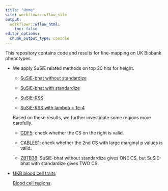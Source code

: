 ```yaml
---
title: "Home"
site: workflowr::wflow_site
output:
  workflowr::wflow_html:
    toc: false
editor_options:
  chunk_output_type: console
---
```


This repository contains code and results for fine-mapping on UK Biobank phenotypes.

* We apply SuSiE related methods on top 20 hits for height.
    
    - [SuSiE-bhat without standardize](finemap_height_20top_susiebhat_nostandardize.html)
    
    - [SuSiE-bhat with standardize](finemap_height_20top_susiebhat_standardize.html)
    
    - [SuSiE-RSS](finemap_height_20top_susierss.html)
    
    - [SuSiE-RSS with lambda = 1e-4](finemap_height_20top_susierss_lambda.html)
    
    Based on these results, we further investigate some regions more carefully. 
    
    - [GDF5](finemap_height_GDF5_check.html): check whether the CS on the right is valid.
    
    - [CABLES1](finemap_height_CABLES1_check.html): check whether the 2nd CS with large marginal p values is valid.
    
    - [ZBTB38](finemap_height_ZBTB38_check.html): SuSiE-bhat without standardize gives ONE CS, but SuSiE-bhat with standardize gives TWO CS.
    
* [UKB blood cell traits](bloodcells.html)

    [Blood cell regions](bloodcells_regions.html)
